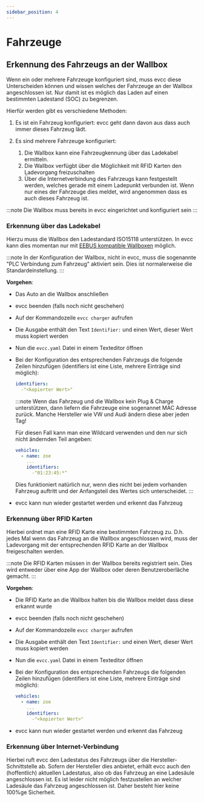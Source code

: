 ```yaml
---
sidebar_position: 4
---
```


# Fahrzeuge

## Erkennung des Fahrzeugs an der Wallbox

Wenn ein oder mehrere Fahrzeuge konfiguriert sind, muss evcc diese Unterscheiden können und wissen welches der Fahrzeuge an der Wallbox angeschlossen ist. Nur damit ist es möglich das Laden auf einen bestimmten Ladestand (SOC) zu begrenzen.

Hierfür werden gibt es verschiedene Methoden:

1. Es ist ein Fahrzeug konfiguriert: evcc geht dann davon aus dass auch immer dieses Fahrzeug lädt.
2. Es sind mehrere Fahrzeuge konfiguriert:
  
   1. Die Wallbox kann eine Fahrzeugkennung über das Ladekabel ermitteln.
   2. Die Wallbox verfügbt über die Möglichkeit mit RFID Karten den Ladevorgang freizuschalten
   3. Über die Internetverbindung des Fahrzeugs kann festgestellt werden, welches gerade mit einem Ladepunkt verbunden ist. Wenn nur eines der Fahrzeuge dies meldet, wird angenommen dass es auch dieses Fahrzeug ist.

:::note
Die Wallbox muss bereits in evcc eingerichtet und konfiguriert sein
:::

### Erkennung über das Ladekabel

Hierzu muss die Wallbox den Ladestandard ISO15118 unterstützen. In evcc kann dies momentan nur mit [EEBUS kompatible Wallboxen](/docs/devices/chargers#eebus-experimental) möglich.

:::note
In der Konfiguration der Wallbox, nicht in evcc, muss die sogenannte "PLC Verbindung zum Fahrzeug" aktiviert sein. Dies ist normalerweise die Standardeinstellung.
:::

**Vorgehen**:

- Das Auto an die Wallbox anschließen
- evcc beenden (falls noch nicht geschehen)
- Auf der Kommandozeile `evcc charger` aufrufen
- Die Ausgabe enthält den Text `Identifier:` und einen Wert, dieser Wert muss kopiert werden
- Nun die `evcc.yaml` Datei in einem Texteditor öffnen
- Bei der Konfiguration des entsprechenden Fahrzeugs die folgende Zeilen hinzufügen (identifiers ist eine Liste, mehrere Einträge sind möglich):

  ```yaml
  identifiers: 
    -"<kopierter Wert>"
  ```

  :::note
  Wenn das Fahrzeug und die Wallbox kein Plug & Charge unterstützen, dann liefern die Fahrzeuge eine sogenannet MAC Adresse zurück.
  Manche Hersteller wie VW und Audi ändern diese aber jeden Tag!

  Für diesen Fall kann man eine Wildcard verwenden und den nur sich nicht ändernden Teil angeben:
  
  ```yaml
  vehicles:
    - name: zoe
      ...
      identifiers: 
        -"01:23:45:*"
  ```

  Dies funktioniert natürlich nur, wenn dies nicht bei jedem vorhanden Fahrzeug auftritt und der Anfangsteil des Wertes sich unterscheidet.
  :::

- evcc kann nun wieder gestartet werden und erkennt das Fahrzeug

### Erkennung über RFID Karten

Hierbei ordnet man eine RFID Karte eine bestimmten Fahrzeug zu. D.h. jedes Mal wenn das Fahrzeug an die Wallbox angeschlossen wird, muss der Ladevorgang mit der entsprechenden RFID Karte an der Wallbox freigeschalten werden.

:::note
Die RFID Karten müssen in der Wallbox bereits registriert sein. Dies wird entweder über eine App der Wallbox oder deren Benutzeroberläche gemacht.
:::

**Vorgehen**:

- Die RFID Karte an die Wallbox halten bis die Wallbox meldet dass diese erkannt wurde
- evcc beenden (falls noch nicht geschehen)
- Auf der Kommandozeile `evcc charger` aufrufen
- Die Ausgabe enthält den Text `Identifier:` und einen Wert, dieser Wert muss kopiert werden
- Nun die `evcc.yaml` Datei in einem Texteditor öffnen
- Bei der Konfiguration des entsprechenden Fahrzeugs die folgenden Zeilen hinzufügen (identifiers ist eine Liste, mehrere Einträge sind möglich):

  ```yaml
  vehicles:
    - name: zoe
      ...
      identifiers: 
        -"<kopierter Wert>"
  ```
- evcc kann nun wieder gestartet werden und erkennt das Fahrzeug

### Erkennung über Internet-Verbindung

Hierbei ruft evcc den Ladestatus des Fahrzeugs über die Hersteller-Schnittstelle ab. Sofern der Hersteller dies anbietet, erhält evcc auch den (hoffentlich) aktuellen Ladestatus, also ob das Fahrzeug an eine Ladesäule angeschlossen ist. 
Es ist leider nicht möglich festzustellen an welcher Ladesäule das Fahrzeug angeschlossen ist. Daher besteht hier keine 100%ge Sicherheit.
